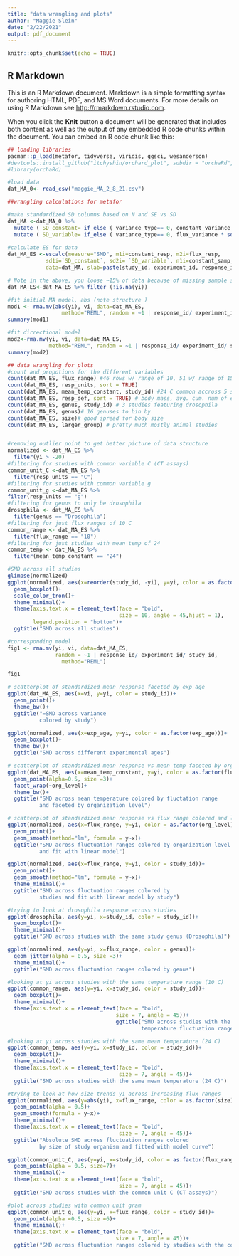 ```yaml
---
title: "data wrangling and plots"
author: "Maggie Slein"
date: "2/22/2021"
output: pdf_document
---
```


```r
knitr::opts_chunk$set(echo = TRUE)
```

## R Markdown

This is an R Markdown document. Markdown is a simple formatting syntax for authoring HTML, PDF, and MS Word documents. For more details on using R Markdown see <http://rmarkdown.rstudio.com>.

When you click the **Knit** button a document will be generated that includes both content as well as the output of any embedded R code chunks within the document. You can embed an R code chunk like this:

```r

## loading libraries 
pacman::p_load(metafor, tidyverse, viridis, ggsci, wesanderson)
#devtools::install_github("itchyshin/orchard_plot", subdir = "orchaRd", force = TRUE,build_vignettes = TRUE)
#library(orchaRd)

#load data
dat_MA_0<- read_csv("maggie_MA_2_8_21.csv")
```


```r
##wrangling calculations for metafor

#make standardized SD columns based on N and SE vs SD
dat_MA <-dat_MA_0 %>% 
  mutate ( SD_constant= if_else ( variance_type== 0, constant_variance * sqrt(constant_samp), constant_variance))  %>%
  mutate ( SD_variable= if_else ( variance_type== 0, flux_variance * sqrt(flux_variance) , flux_variance)) 
         
#calculate ES for data
dat_MA_ES <-escalc(measure="SMD", m1i=constant_resp, m2i=flux_resp, 
            sd1i=`SD_constant`, sd2i= `SD_variable`, n1i=constant_samp, n2i=flux_samp, 
            data=dat_MA, slab=paste(study_id, experiment_id, response_id, sep=", "))

# Note in the above, you loose ~15% of data because of missing sample sizes and SEs reported, below these are removed for now
dat_MA_ES<-dat_MA_ES %>% filter (!is.na(yi))

#fit initial MA model, abs (note structure )
mod1 <- rma.mv(abs(yi), vi, data=dat_MA_ES, 
                 method="REML", random = ~1 | response_id/ experiment_id/ study_id) 
summary(mod1)

#fit dirrectional model
mod2<-rma.mv(yi, vi, data=dat_MA_ES, 
             method="REML", random = ~1 | response_id/ experiment_id/ study_id) 
summary(mod2)
```


```r
## data wrangling for plots
#count and propotions for the different variables
count(dat_MA_ES, flux_range) #46 rows w/ range of 10, 51 w/ range of 15, 36 w/range of 6
count(dat_MA_ES, resp_units, sort = TRUE) 
count(dat_MA_ES, mean_temp_constant, study_id) #24 C common accross 5 studies
count(dat_MA_ES, resp_def, sort = TRUE) # body mass, avg. cum. num of eggs laid/fm, avg. num of eggs laid/fm, survival, rate of change, are the the most common reponses
count(dat_MA_ES, genus, study_id) # 3 studies featuring drosophila
count(dat_MA_ES, genus)# 16 genuses to bin by 
count(dat_MA_ES, size)# good spread for body size
count(dat_MA_ES, larger_group) # pretty much mostly animal studies


#removing outlier point to get better picture of data structure
normalized <- dat_MA_ES %>%
  filter(yi > -20) 
#filtering for studies with common variable C (CT assays)
common_unit_C <-dat_MA_ES %>% 
  filter(resp_units == "C")
#filtering for studies with common variable g 
common_unit_g <-dat_MA_ES %>% 
filter(resp_units == "g")
#filtering for genus to only be drosophila 
drosophila <- dat_MA_ES %>% 
  filter(genus == "Drosophila")
#filtering for just flux ranges of 10 C 
common_range <- dat_MA_ES %>% 
  filter(flux_range == "10")
#filtering for just studies with mean temp of 24
common_temp <- dat_MA_ES %>% 
  filter(mean_temp_constant == "24")
```


```r
#SMD across all studies
glimpse(normalized)
ggplot(normalized, aes(x=reorder(study_id, -yi), y=yi, color = as.factor(experiment_id)))+
  geom_boxplot()+
  scale_color_tron()+
  theme_minimal()+
  theme(axis.text.x = element_text(face = "bold", 
                                   size = 10, angle = 45,hjust = 1), 
        legend.position = "bottom")+
  ggtitle("SMD across all studies")

#corresponding model
fig1 <- rma.mv(yi, vi, data=dat_MA_ES, 
               random = ~1 | response_id/ experiment_id/ study_id,
                 method="REML") 

fig1
```

```r
# scatterplot of standardized mean response faceted by exp age
ggplot(dat_MA_ES, aes(x=vi, y=yi, color = study_id))+
  geom_point()+
  theme_bw()+
  ggtitle("=SMD across variance 
          colored by study")
```

```r
ggplot(normalized, aes(x=exp_age, y=yi, color = as.factor(exp_age)))+
  geom_boxplot()+
  theme_bw()+
  ggtitle("SMD across different experimental ages")
```




```r
# scatterplot of standardized mean response vs mean temp faceted by org level and colored by flux_range
ggplot(dat_MA_ES, aes(x=mean_temp_constant, y=yi, color = as.factor(flux_range)))+
  geom_point(alpha=0.5, size =3)+
  facet_wrap(~org_level)+
  theme_bw()+
  ggtitle("SMD across mean temperature colored by fluctation range 
          and faceted by organization level")
```

```r
# scatterplot of standardized mean response vs flux range colored and lm fit by org level
ggplot(normalized, aes(x=flux_range, y=yi, color = as.factor(org_level)))+
  geom_point()+
  geom_smooth(method="lm", formula = y~x)+
  ggtitle("SMD across fluctuation ranges colored by organization level 
          and fit with linear model")
```

```r
ggplot(normalized, aes(x=flux_range, y=yi, color = study_id))+
  geom_point()+
  geom_smooth(method="lm", formula = y~x)+
  theme_minimal()+
  ggtitle("SMD across fluctuation ranges colored by 
          studies and fit with linear model by study")
```

```r
#trying to look at drosophila response across studies 
ggplot(drosophila, aes(y=yi, x=study_id, color = study_id))+
  geom_boxplot()+
  theme_minimal()+
  ggtitle("SMD across studies with the same study genus (Drosophila)")
```

```r
ggplot(normalized, aes(y=yi, x=flux_range, color = genus))+
  geom_jitter(alpha = 0.5, size =3)+
  theme_minimal()+
  ggtitle("SMD across fluctuation ranges colored by genus")
```



```r
#looking at yi across studies with the same temperature range (10 C)
ggplot(common_range, aes(y=yi, x=study_id, color = study_id))+
  geom_boxplot()+
  theme_minimal()+
  theme(axis.text.x = element_text(face = "bold", 
                                  size = 7, angle = 45))+
                                  ggtitle("SMD across studies with the same 
                                          temperature fluctuation range (10 C)")
```

```r
#looking at yi across studies with the same mean temperature (24 C)
ggplot(common_temp, aes(y=yi, x=study_id, color = study_id))+
  geom_boxplot()+
  theme_minimal()+
  theme(axis.text.x = element_text(face = "bold", 
                                   size = 7, angle = 45))+
  ggtitle("SMD across studies with the same mean temperature (24 C)")
```

```r
#trying to look at how size trends yi across increasing flux ranges 
ggplot(normalized, aes(y=abs(yi), x=flux_range, color = as.factor(size)))+
  geom_point(alpha = 0.5)+
  geom_smooth(formula = y~x)+
  theme_minimal()+
  theme(axis.text.x = element_text(face = "bold", 
                                   size = 7, angle = 45))+
  ggtitle("Absolute SMD across fluctuation ranges colored 
          by size of study organism and fitted with model curve")
```

```r
ggplot(common_unit_C, aes(y=yi, x=study_id, color = as.factor(flux_range)))+
  geom_point(alpha = 0.5, size=7)+
  theme_minimal()+
  theme(axis.text.x = element_text(face = "bold", 
                                   size = 7, angle = 45))+
  ggtitle("SMD across studies with the common unit C (CT assays)")
```



```r
#plot across studies with common unit gram
ggplot(common_unit_g, aes(y=yi, x=flux_range, color = study_id))+
  geom_point(alpha =0.5, size =6)+
  theme_minimal()+
  theme(axis.text.x = element_text(face = "bold", 
                                  size = 7, angle = 45))+
  ggtitle("SMD across fluctuation ranges colored by studies with the common unit grams")
```

